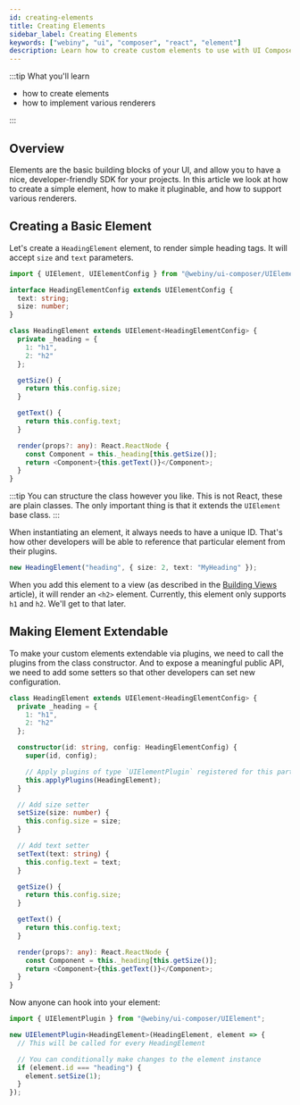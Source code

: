 ```yaml
---
id: creating-elements
title: Creating Elements
sidebar_label: Creating Elements
keywords: ["webiny", "ui", "composer", "react", "element"]
description: Learn how to create custom elements to use with UI Composer
---
```



:::tip What you'll learn

- how to create elements
- how to implement various renderers

:::

## Overview

Elements are the basic building blocks of your UI, and allow you to have a nice, developer-friendly SDK for your projects. In this article we look at how to create a simple element, how to make it pluginable, and how to support various renderers.

## Creating a Basic Element

Let's create a `HeadingElement` element, to render simple heading tags. It will accept `size` and `text` parameters.

```ts title="Defining an Element Class"
import { UIElement, UIElementConfig } from "@webiny/ui-composer/UIElement";

interface HeadingElementConfig extends UIElementConfig {
  text: string;
  size: number;
}

class HeadingElement extends UIElement<HeadingElementConfig> {
  private _heading = {
    1: "h1",
    2: "h2"
  };

  getSize() {
    return this.config.size;
  }

  getText() {
    return this.config.text;
  }

  render(props?: any): React.ReactNode {
    const Component = this._heading[this.getSize()];
    return <Component>{this.getText()}</Component>;
  }
}
```

:::tip
You can structure the class however you like. This is not React, these are plain classes. The only important thing is that it extends the `UIElement` base class.
:::

When instantiating an element, it always needs to have a unique ID. That's how other developers will be able to reference that particular element from their plugins.

```ts title="Instantiating an Element Class"
new HeadingElement("heading", { size: 2, text: "MyHeading" });
```

When you add this element to a view (as described in the [Building Views](/docs/key-topics/ui-composer/building-views) article), it will render an `<h2>` element. Currently, this element only supports `h1` and `h2`. We'll get to that later.

## Making Element Extendable

To make your custom elements extendable via plugins, we need to call the plugins from the class constructor. And to expose a meaningful public API, we need to add some setters so that other developers can set new configuration.

```ts title="Apply Element Plugins" {7-22}
class HeadingElement extends UIElement<HeadingElementConfig> {
  private _heading = {
    1: "h1",
    2: "h2"
  };

  constructor(id: string, config: HeadingElementConfig) {
    super(id, config);

    // Apply plugins of type `UIElementPlugin` registered for this particular class
    this.applyPlugins(HeadingElement);
  }

  // Add size setter
  setSize(size: number) {
    this.config.size = size;
  }

  // Add text setter
  setText(text: string) {
    this.config.text = text;
  }

  getSize() {
    return this.config.size;
  }

  getText() {
    return this.config.text;
  }

  render(props?: any): React.ReactNode {
    const Component = this._heading[this.getSize()];
    return <Component>{this.getText()}</Component>;
  }
}
```

Now anyone can hook into your element:

```ts title="Hooking Into Any Element"
import { UIElementPlugin } from "@webiny/ui-composer/UIElement";

new UIElementPlugin<HeadingElement>(HeadingElement, element => {
  // This will be called for every HeadingElement

  // You can conditionally make changes to the element instance
  if (element.id === "heading") {
    element.setSize(1);
  }
});
```
